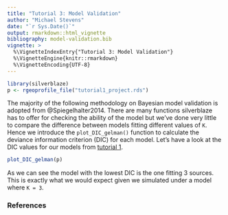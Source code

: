```yaml
---
title: "Tutorial 3: Model Validation"
author: "Michael Stevens"
date: "`r Sys.Date()`"
output: rmarkdown::html_vignette
bibliography: model-validation.bib
vignette: >
  %\VignetteIndexEntry{"Tutorial 3: Model Validation"}
  %\VignetteEngine{knitr::rmarkdown}
  %\VignetteEncoding{UTF-8}
---
```


```r
library(silverblaze)
p <- rgeoprofile_file("tutorial1_project.rds")
```
The majority of the following methodology on Bayesian model validation is adopted from @Spiegelhalter2014.
There are many functions silverblaze has to offer for checking the ability of the model but we've done very little to compare the difference between models fitting different values of `K`. Hence we introduce the `plot_DIC_gelman()` function to calculate the deviance information criterion (DIC) for each model. Let's have a look at the DIC values for our models from [tutorial 1](https://michael-stevens-27.github.io/silverblaze/articles/basic-implementation.html).

```r
plot_DIC_gelman(p)
```

As we can see the model with the lowest DIC is the one fitting 3 sources. This is exactly what we would expect given we simulated under a model where `K = 3`. 

### References
